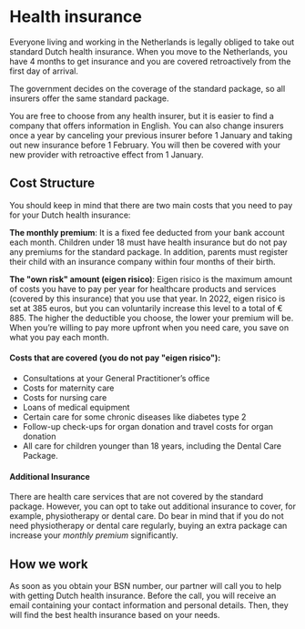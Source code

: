 <meta id="insurance" title="Health insurance" />

# Health insurance

Everyone living and working in the Netherlands is legally obliged to take out standard Dutch health insurance. When you move to the Netherlands, you have 4 months to get insurance and you are covered retroactively from the first day of arrival.

<callout>
    The government decides on the coverage of the standard package, so all
    insurers offer the same standard package.
</callout>

You are free to choose from any health insurer, but it is easier to find a company that offers information in English. You can also change insurers once a year by canceling your previous insurer before 1 January and taking out new insurance before 1 February. You will then be covered with your new provider with retroactive effect from 1 January.

## Cost Structure

You should keep in mind that there are two main costs that you need to pay for your Dutch health insurance:

**The monthly premium**: It is a fixed fee deducted from your bank account each month. Children under 18 must have health insurance but do not pay any premiums for the standard package. In addition, parents must register their child with an insurance company within four months of their birth.

**The "own risk" amount (eigen risico)**: Eigen risico is the maximum amount of costs you have to pay per year for healthcare products and services (covered by this insurance) that you use that year. In 2022, eigen risico is set at 385 euros, but you can voluntarily increase this level to a total of € 885. The higher the deductible you choose, the lower your premium will be. When you’re willing to pay more upfront when you need care, you save on what you pay each month.

#### Costs that are covered (you do not pay "eigen risico"):

-   Consultations at your General Practitioner’s office
-   Costs for maternity care
-   Costs for nursing care
-   Loans of medical equipment
-   Certain care for some chronic diseases like diabetes type 2
-   Follow-up check-ups for organ donation and travel costs for organ donation
-   All care for children younger than 18 years, including the Dental Care Package.

#### Additional Insurance

There are health care services that are not covered by the standard package. However, you can opt to take out additional insurance to cover, for example, physiotherapy or dental care. Do bear in mind that if you do not need physiotherapy or dental care regularly, buying an extra package can increase your _monthly premium_ significantly.

## How we work

As soon as you obtain your BSN number, our partner will call you to help with getting Dutch health insurance. Before the call, you will receive an email containing your contact information and personal details. Then, they will find the best health insurance based on your needs.
